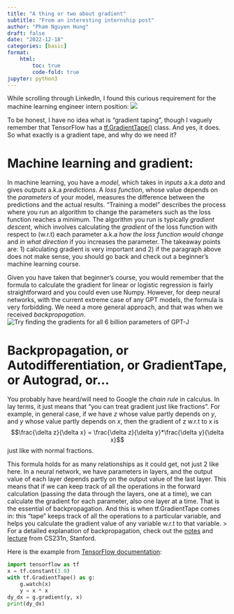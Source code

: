 ```yaml
---
title: "A thing or two about gradient"
subtitle: "From an interesting internship post"
author: "Pham Nguyen Hung"
draft: false
date: "2022-12-18"
categories: [basic]
format:
    html:
        toc: true
        code-fold: true
jupyter: python3 
---
```

While scrolling through LinkedIn, I found this curious requirement for the machine learning engineer intern position:
![](Screenshot 2022-12-18 at 12-07-18 (7) data scientist intern Jobs in Singapore LinkedIn.png)

To be honest, I have no idea what is "gradient taping", though I vaguely remember that TensorFlow has a [tf.GradientTape()](https://www.tensorflow.org/api_docs/python/tf/GradientTape) class. And yes, it does. So what exactly is a gradient tape, and why do we need it?

# Machine learning and gradient:
In machine learning, you have a *model*, which takes in *inputs* a.k.a *data* and gives *outputs* a.k.a *predictions*. A *loss function*, whose value depends on the *parameters* of your model, measures the difference between the predictions and the actual results. "Training a model" describes the process where you run an algorithm to change the parameters such as the loss function reaches a minimum. The algorithm you run is typically *gradient descent*, which involves calculating the *gradient* of the loss function with respect to (w.r.t) each parameter a.k.a *how the loss function would change* and *in what direction* if you increases the parameter. The takeaway points are: 1) calculating gradient is very important and 2) if the paragraph above does not make sense, you should go back and check out a beginner's machine learning course.

Given you have taken that beginner's course, you would remember that the formula to calculate the gradient for linear or logistic regression is fairly straightforward and you could even use Numpy. However, for deep neural networks, with the current extreme case of any GPT models, the formula is very forbidding. We need a more general approach, and that was when we received *backpropagation*.
![Try finding the gradients for all 6 billion parameters of GPT-J](GPT-vs-GPT-J-uai-1440x933.webp)

# Backpropagation, or Autodifferentiation, or GradientTape, or Autograd, or...
You probably have heard/will need to Google the *chain rule* in calculus. In lay terms, it just means that "you can treat gradient just like fractions". For example, in general case, if we have $z$ whose value partly depends on $y$, and $y$ whose value partly depends on $x$, then the gradient of z w.r.t to x is
$$\frac{\delta z}{\delta x} = \frac{\delta z}{\delta y}*\frac{\delta y}{\delta x}$$
just like with normal fractions.

This formula holds for as many relationships as it could get, not just 2 like here. In a neural network, we have parameters in layers, and the output value of each layer depends partly on the output value of the last layer. This means that if we can keep track of all the operations in the forward calculation (passing the data through the layers, one at a time), we can calculate the gradient for each parameter, also one layer at a time. That is the essential of backpropagation. And this is when tf.GradientTape comes in: this "tape" keeps track of all the operations to a particular variable, and helps you calculate the gradient value of any variable w.r.t to that variable.
> For a detailed explanation of backpropagation, check out the [notes](https://cs231n.github.io/optimization-2/) and [lecture](https://www.youtube.com/watch?v=59Hbtz7XgjM) from CS231n, Stanford.

Here is the example from [TensorFlow documentation](https://www.tensorflow.org/api_docs/python/tf/GradientTape):
```python
import tensorflow as tf
x = tf.constant(3.0)
with tf.GradientTape() as g:
    g.watch(x)
    y = x * x
dy_dx = g.gradient(y, x)
print(dy_dx)
```
